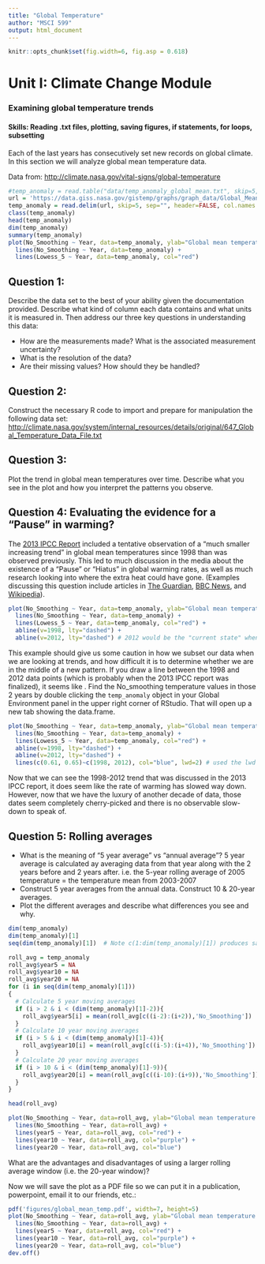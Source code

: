 ```yaml
---
title: "Global Temperature"
author: "MSCI 599"
output: html_document
---
```


```r
knitr::opts_chunk$set(fig.width=6, fig.asp = 0.618) 
```

# Unit I: Climate Change Module
### Examining global temperature trends
#### Skills: Reading .txt files, plotting, saving figures, if statements, for loops, subsetting

Each of the last years has consecutively set new records on global climate.  In this section we will analyze global mean temperature data.

Data from: <http://climate.nasa.gov/vital-signs/global-temperature>
```r
#temp_anomaly = read.table("data/temp_anomaly_global_mean.txt", skip=5, sep="", header = FALSE)
url = 'https://data.giss.nasa.gov/gistemp/graphs/graph_data/Global_Mean_Estimates_based_on_Land_and_Ocean_Data/graph.txt'
temp_anomaly = read.delim(url, skip=5, sep="", header=FALSE, col.names = c("Year", "No_Smoothing", "Lowess_5"))
class(temp_anomaly)
head(temp_anomaly)
dim(temp_anomaly)
summary(temp_anomaly)
plot(No_Smoothing ~ Year, data=temp_anomaly, ylab="Global mean temperature anomaly") + 
  lines(No_Smoothing ~ Year, data=temp_anomaly) +
  lines(Lowess_5 ~ Year, data=temp_anomaly, col="red") 
```

## Question 1:

Describe the data set to the best of your ability given the documentation provided.  Describe what kind of column each data contains and what units it is measured in.  Then address our three key questions in understanding this data:

- How are the measurements made? What is the associated measurement uncertainty?
- What is the resolution of the data?
- Are their missing values? How should they be handled?


## Question 2:

Construct the necessary R code to import and prepare for manipulation the following data set: <http://climate.nasa.gov/system/internal_resources/details/original/647_Global_Temperature_Data_File.txt>


## Question 3:

Plot the trend in global mean temperatures over time.  Describe what you see in the plot and how you interpret the patterns you observe.


## Question 4: Evaluating the evidence for a "Pause" in warming?

The [2013 IPCC Report](https://www.ipcc.ch/pdf/assessment-report/ar5/wg1/WG1AR5_SummaryVolume_FINAL.pdf) included a tentative observation of a "much smaller increasing trend" in global mean temperatures since 1998 than was observed previously.  This led to much discussion in the media about the existence of a "Pause" or "Hiatus" in global warming rates, as well as much research looking into where the extra heat could have gone.  (Examples discussing this question include articles in [The Guardian](http://www.theguardian.com/environment/2015/jun/04/global-warming-hasnt-paused-study-finds), [BBC News](http://www.bbc.com/news/science-environment-28870988), and [Wikipedia](https://en.wikipedia.org/wiki/Global_warming_hiatus)). 

```r
plot(No_Smoothing ~ Year, data=temp_anomaly, ylab="Global mean temperature anomaly") + 
  lines(No_Smoothing ~ Year, data=temp_anomaly) +
  lines(Lowess_5 ~ Year, data=temp_anomaly, col="red") +
  abline(v=1998, lty="dashed") +
  abline(v=2012, lty="dashed") # 2012 would be the "current state" when writing the 2013 IPCC report
```
This example should give us some caution in how we subset our data when we are looking at trends, and how difficult it is to determine whether we are in the middle of a new pattern. If you draw a line between the 1998 and 2012 data points (which is probably when the 2013 IPCC report was finalized), it seems like . Find the No_smoothing temperature values in those 2 years by double clicking the `temp_anomaly` object in your Global Environment panel in the upper right corner of RStudio. That will open up a new tab showing the data.frame. 

```r
plot(No_Smoothing ~ Year, data=temp_anomaly, ylab="Global mean temperature anomaly") + 
  lines(No_Smoothing ~ Year, data=temp_anomaly) +
  lines(Lowess_5 ~ Year, data=temp_anomaly, col="red") +
  abline(v=1998, lty="dashed") +
  abline(v=2012, lty="dashed") +
  lines(c(0.61, 0.65)~c(1998, 2012), col="blue", lwd=2) # used the lwd parameter to thicken the line. See ?par
```

Now that we can see the 1998-2012 trend that was discussed in the 2013 IPCC report, it does seem like the rate of warming has slowed way down. However, now that we have the luxury of another decade of data, those dates seem completely cherry-picked and there is no observable slow-down to speak of.


## Question 5: Rolling averages
    
- What is the meaning of "5 year average" vs "annual average"?
    5 year average is calculated ay averaging data from that year along with the 2 years before and 2 years after.
    i.e. the 5-year rolling average of 2005 temperature = the temperature mean from 2003-2007
- Construct 5 year averages from the annual data.  Construct 10 & 20-year averages. 
- Plot the different averages and describe what differences you see and why.  

```r
dim(temp_anomaly)
dim(temp_anomaly)[1]
seq(dim(temp_anomaly)[1])  # Note c(1:dim(temp_anomaly)[1]) produces same vector

roll_avg = temp_anomaly
roll_avg$year5 = NA
roll_avg$year10 = NA
roll_avg$year20 = NA
for (i in seq(dim(temp_anomaly)[1]))
{
  # Calculate 5 year moving averages
  if (i > 2 & i < (dim(temp_anomaly)[1]-2)){
    roll_avg$year5[i] = mean(roll_avg[c((i-2):(i+2)),'No_Smoothing'])
  }
  # Calculate 10 year moving averages
  if (i > 5 & i < (dim(temp_anomaly)[1]-4)){
    roll_avg$year10[i] = mean(roll_avg[c((i-5):(i+4)),'No_Smoothing'])
  }
  # Calculate 20 year moving averages
  if (i > 10 & i < (dim(temp_anomaly)[1]-9)){
    roll_avg$year20[i] = mean(roll_avg[c((i-10):(i+9)),'No_Smoothing'])
  }
}

head(roll_avg)

plot(No_Smoothing ~ Year, data=roll_avg, ylab="Global mean temperature anomaly") + 
  lines(No_Smoothing ~ Year, data=roll_avg) +
  lines(year5 ~ Year, data=roll_avg, col="red") +
  lines(year10 ~ Year, data=roll_avg, col="purple") +
  lines(year20 ~ Year, data=roll_avg, col="blue") 

```
What are the advantages and disadvantages of using a larger rolling average window (i.e. the 20-year window)? 

Now we will save the plot as a PDF file so we can put it in a publication, powerpoint, email it to our friends, etc.:

```r
pdf('figures/global_mean_temp.pdf', width=7, height=5)
plot(No_Smoothing ~ Year, data=roll_avg, ylab="Global mean temperature anomaly") + 
  lines(No_Smoothing ~ Year, data=roll_avg) +
  lines(year5 ~ Year, data=roll_avg, col="red") +
  lines(year10 ~ Year, data=roll_avg, col="purple") +
  lines(year20 ~ Year, data=roll_avg, col="blue") 
dev.off()
```